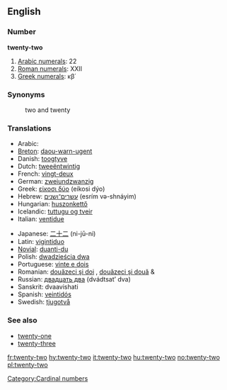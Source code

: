 ==English==

===Number===
'''twenty-two'''

# [[w:Arabic numerals|Arabic numerals]]: 22
# [[w:Roman numerals|Roman numerals]]: XXII
# [[w:Greek numerals|Greek numerals]]: κβ΄

===Synonyms===
:two and twenty

===Translations===
{{rfc-level|Translations at L3+ (AutoFormat would have corrected level of Synonyms)}}
{{top}}
*Arabic: {{ARchar|[[اثنين وعشرين]]}} {{unicode|(’iθné:n wi-ʕišrí:n)}}
*[[Breton]]: [[daou-warn-ugent]]
*Danish: [[toogtyve]]
*Dutch: [[tweeëntwintig]]
*French: [[vingt-deux]] {{m}}
*German: [[zweiundzwanzig]]
*Greek: [[είκοσι δύο]] (eíkosi dýo)
*Hebrew: [[עשרים־ושנים]] (esrím və-shnáyim)
*Hungarian: [[huszonkettő]]
*Icelandic: [[tuttugu og tveir]]
*Italian: [[ventidue]]
{{mid}}
*Japanese: [[二十二]] (ni-jū-ni)
*Latin: [[vigintiduo]]
*[[Novial]]: [[duanti-du]]
*Polish: [[dwadzieścia dwa]]
*Portuguese: [[vinte e dois]] {{m}}
*Romanian: [[douăzeci şi doi]] {{m}}, [[douăzeci şi două]] {{f}} & {{n}}
*Russian: [[двадцать два]] (dvádtsat’ dva)
*Sanskrit: dvaavi{{m}}shati
*Spanish: [[veintidós]]
*Swedish: [[tjugotvå]]
{{bottom}}

===See also===
*[[twenty-one]]
*[[twenty-three]]

[[Category:Cardinal numbers]]

[[fr:twenty-two]]
[[hy:twenty-two]]
[[it:twenty-two]]
[[hu:twenty-two]]
[[no:twenty-two]]
[[pl:twenty-two]]